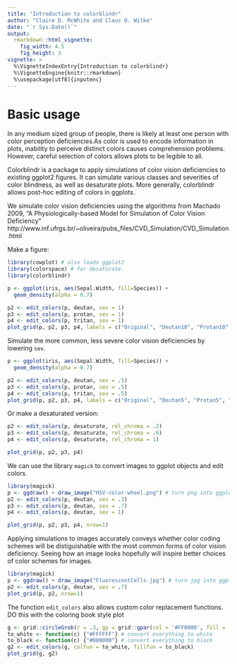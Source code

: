 ---
title: "Introduction to colorblindr"
author: "Claire D. McWhite and Claus O. Wilke"
date: "`r Sys.Date()`"
output:
  rmarkdown::html_vignette:
    fig_width: 4.5
    fig_height: 3
vignette: >
  %\VignetteIndexEntry{Introduction to colorblindr}
  %\VignetteEngine{knitr::rmarkdown}
  %\usepackage[utf8]{inputenc}
---

# Basic usage

In any medium sized group of people, there is likely at least one person with color perception deficiencies.As color is used to encode information in plots, inability to perceive distinct colors causes comprehension problems. However, careful selection of colors allows plots to be legible to all. 

Colorblindr is a package to apply simulations of color vision deficiencies to existing ggplot2 figures. It can simulate various classes and severities of color blindness, as well as desaturate plots. More generally, colorblindr allows post-hoc editing of colors in ggplots. 


We simulate color vision deficiencies using the algorithms from Machado 2009, "A Physiologically-based Model for Simulation of Color Vision Deficiency" http://www.inf.ufrgs.br/~oliveira/pubs_files/CVD_Simulation/CVD_Simulation.html

Make a figure:

```{r}
library(cowplot) # also loads ggplot2
library(colorspace) # for desaturate
library(colorblindr)

p <- ggplot(iris, aes(Sepal.Width, fill=Species)) +
  geom_density(alpha = 0.7)

p2 <- edit_colors(p, deutan, sev = 1)
p3 <- edit_colors(p, protan, sev = 1)
p4 <- edit_colors(p, tritan, sev = 1)
plot_grid(p, p2, p3, p4, labels = c("Original", "Deutan10", "Protan10", "Tritan10"))
```

Simulate the more common, less severe color vision deficiencies by lowering `sev`.
```{r}


p <- ggplot(iris, aes(Sepal.Width, fill=Species)) +
  geom_density(alpha = 0.7)

p2 <- edit_colors(p, deutan, sev = .5)
p3 <- edit_colors(p, protan, sev = .5)
p4 <- edit_colors(p, tritan, sev = .5)
plot_grid(p, p2, p3, p4, labels = c("Original", "Deutan5", "Protan5", "Tritan5"))
```


Or make a desaturated version:
```{r}

p2 <- edit_colors(p, desaturate, rel_chroma = .3)
p3 <- edit_colors(p, desaturate, rel_chroma = .6)
p4 <- edit_colors(p, desaturate, rel_chroma = 1)

plot_grid(p, p2, p3, p4)
```

We can use the library `magick` to convert images to ggplot objects and edit colors. 
```{r}
library(magick)
p <- ggdraw() + draw_image("HSV-color-wheel.png") # turn png into ggplot object
p2 <- edit_colors(p, deutan, sev = .3)
p3 <- edit_colors(p, deutan, sev = .7)
p4 <- edit_colors(p, deutan, sev = 1)

plot_grid(p, p2, p3, p4, nrow=1)

```


Applying simulations to images accurately conveys whether color coding schemes will be distiguishable with the most common forms of color vision deficiency. Seeing how an image looks hopefully will inspire better choices of color schemes for images. 
```{r}
library(magick)
p <- ggdraw() + draw_image("FluorescentCells.jpg") # turn jpg into ggplot object
p2 <- edit_colors(p, deutan, sev = .7)
plot_grid(p, p2, nrow=1)


```

The function `edit_colors` also allows custom color replacement functions.
DO this with the coloring book style plot
```{r}
g <- grid::circleGrob(r = .3, gp = grid::gpar(col = '#FF0000', fill = '#0000FF'))
to_white <- function(c) {"#FFFFFF"} # convert everything to white
to_black <- function(c) {"#000000"} # convert everything to black
g2 <- edit_colors(g, colfun = to_white, fillfun = to_black)
plot_grid(g, g2)
```



